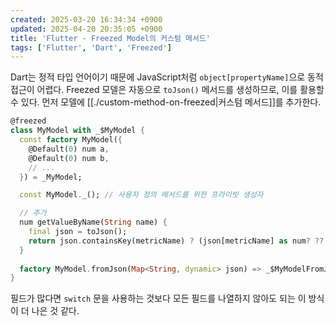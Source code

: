 ```yaml
---
created: 2025-03-20 16:34:34 +0900
updated: 2025-04-20 20:35:05 +0900
title: 'Flutter - Freezed Model의 커스텀 메서드'
tags: ['Flutter', 'Dart', 'Freezed']
---
```


Dart는 정적 타입 언어이기 때문에 JavaScript처럼 `object[propertyName]`으로 동적 접근이 어렵다.
Freezed 모델은 자동으로 `toJson()` 메서드를 생성하므로, 이를 활용할 수 있다.
먼저 모델에 [[./custom-method-on-freezed|커스텀 메서드]]를 추가한다.

```dart
@freezed
class MyModel with _$MyModel {
  const factory MyModel({
    @Default(0) num a,
    @Default(0) num b,
    // ... 
  }) = _MyModel;

  const MyModel._(); // 사용자 정의 메서드를 위한 프라이빗 생성자

  // 추가
  num getValueByName(String name) {
    final json = toJson();
    return json.containsKey(metricName) ? (json[metricName] as num? ?? 0) : 0;
  }
  
  factory MyModel.fromJson(Map<String, dynamic> json) => _$MyModelFromJson(json);
}
```

필드가 많다면 `switch` 문을 사용하는 것보다 모든 필드를 나열하지 않아도 되는 이 방식이 더 나은 것 같다.

